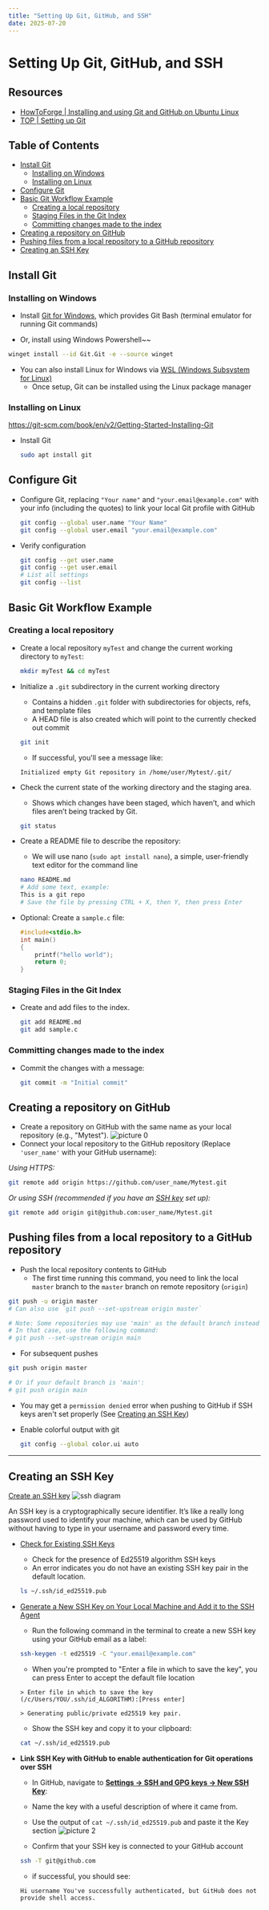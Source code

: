 ```yaml
---
title: "Setting Up Git, GitHub, and SSH"
date: 2025-07-20
---
```


# Setting Up Git, GitHub, and SSH 

## Resources
- [HowToForge | Installing and using Git and GitHub on Ubuntu Linux](https://www.howtoforge.com/tutorial/install-git-and-github-on-ubuntu/) 
- [TOP | Setting up Git](https://www.theodinproject.com/lessons/foundations-setting-up-git#introduction) 

## Table of Contents
+ [Install Git](#install-git)
  + [Installing on Windows](#installing-on-windows)
  + [Installing on Linux](#installing-on-linux)
+ [Configure Git](#configure-git)
+ [Basic Git Workflow Example](#basic-git-workflow-example)
  + [Creating a local repository](#creating-a-local-repository)
  + [Staging Files in the Git Index](#staging-files-in-the-git-index)
  + [Committing changes made to the index](#committing-changes-made-to-the-index)
+ [Creating a repository on GitHub](#creating-a-repository-on-github)
+ [Pushing files from a local repository to a GitHub repository](#pushing-files-from-a-local-repository-to-a-github-repository)
+ [Creating an SSH Key](#creating-an-ssh-key)

## Install Git

### Installing on Windows

- Install [Git for Windows](https://gitforwindows.org/), which provides Git Bash (terminal emulator for running Git commands)
  
- Or, install using Windows Powershell~~
```bash
winget install --id Git.Git -e --source winget
```

- You can also install Linux for Windows via [WSL (Windows Subsystem for Linux)](https://learn.microsoft.com/en-us/windows/wsl/install)
  - Once setup, Git can be installed using the Linux package manager

### Installing on Linux
https://git-scm.com/book/en/v2/Getting-Started-Installing-Git
- Install Git
  ```bash
  sudo apt install git
  ```

## Configure Git
- Configure Git, replacing `"Your name"` and `"your.email@example.com"` with your info (including the quotes) to link your local Git profile with GitHub

  ```bash
  git config --global user.name "Your Name"
  git config --global user.email "your.email@example.com"
  ```

- Verify configuration
  
  ```bash
  git config --get user.name
  git config --get user.email
  # List all settings
  git config --list
  ```

## Basic Git Workflow Example
### Creating a local repository
- Create a local repository `myTest` and change the current working directory to `myTest`:
  
  ```bash
  mkdir myTest && cd myTest
  ```

- Initialize a `.git` subdirectory in the current working directory
  - Contains a hidden `.git` folder with subdirectories for objects, refs, and template files
  - A HEAD file is also created which will point to the currently checked out commit
  
  ```bash
  git init
  ```

  - If successful, you'll see a message like:

  ```
  Initialized empty Git repository in /home/user/Mytest/.git/
  ```

- Check the current state of the working directory and the staging area.
  - Shows which changes have been staged, which haven’t, and which files aren’t being tracked by Git.
  ```bash
  git status
  ```

- Create a README file to describe the repository:
  - We will use nano (`sudo apt install nano`), a simple, user-friendly text editor for the command line
  ```bash
  nano README.md
  # Add some text, example:
  This is a git repo
  # Save the file by pressing CTRL + X, then Y, then press Enter
  ```
- Optional: Create a `sample.c` file:

  ```c
  #include<stdio.h>
  int main()
  {
      printf("hello world");
      return 0;
  }
  ```

### Staging Files in the Git Index

- Create and add files to the index. 

  ```bash
  git add README.md
  git add sample.c
  ```
### Committing changes made to the index
- Commit the changes with a message:

  ```bash
  git commit -m "Initial commit"
  ```
##  Creating a repository on GitHub
- Create a repository on GitHub with the same name as your local repository (e.g., "Mytest").
![picture 0](https://i.imgur.com/6hpahg2.png)
- Connect your local repository to the GitHub repository (Replace `'user_name'` with your GitHub username):

*Using HTTPS:*
  ```bash
  git remote add origin https://github.com/user_name/Mytest.git
  ```
*Or using SSH (recommended if you have an [SSH key](#creating-an-ssh-key) set up):*
```bash
git remote add origin git@github.com:user_name/Mytest.git
```

## Pushing files from a local repository to a GitHub repository
- Push the local repository contents to GitHub
  - The first time running this command, you need to link the local `master` branch to the `master` branch on remote repository (`origin`)

```bash
git push -u origin master
# Can also use `git push --set-upstream origin master`

# Note: Some repositories may use 'main' as the default branch instead of 'master'.
# In that case, use the following command:
# git push --set-upstream origin main
```

  - For subsequent pushes
  ```bash
git push origin master

# Or if your default branch is 'main':
# git push origin main
  ```
  - You may get a `permission denied` error when pushing to GitHub if SSH keys aren't set properly (See [Creating an SSH Key](#creating-an-ssh-key))

- Enable colorful output with git

  ```bash
  git config --global color.ui auto
  ```
---
## Creating an SSH Key
[Create an SSH key](https://www.theodinproject.com/lessons/foundations-setting-up-git#step-23-create-an-ssh-key)
![ssh diagram](https://www.ssh.com/hubfs/Imported_Blog_Media/SSH_simplified_protocol_diagram-2.png)

An SSH key is a cryptographically secure identifier. It’s like a really long password used to identify your machine, which can be used by GitHub without having to type in your username and password every time.


- [Check for Existing SSH Keys](https://docs.github.com/en/authentication/connecting-to-github-with-ssh/checking-for-existing-ssh-keys)
  - Check for the presence of Ed25519 algorithm SSH keys
  - An error indicates you do not have an existing SSH key pair in the default location.
  ```bash
  ls ~/.ssh/id_ed25519.pub
  ```
- [Generate a New SSH Key on Your Local Machine and Add it to the SSH Agent](https://docs.github.com/en/authentication/connecting-to-github-with-ssh/generating-a-new-ssh-key-and-adding-it-to-the-ssh-agent)
  - Run the following command in the terminal to create a new SSH key using your GitHub email as a label:
  ```bash
  ssh-keygen -t ed25519 -C "your.email@example.com"
  ```
  - When you're prompted to "Enter a file in which to save the key", you can press Enter to accept the default file location
  ```
  > Enter file in which to save the key (/c/Users/YOU/.ssh/id_ALGORITHM):[Press enter]
  ```
  ```
  > Generating public/private ed25519 key pair.
  ```

  - Show the SSH key and copy it to your clipboard:
  ```bash
  cat ~/.ssh/id_ed25519.pub
    ```

- **Link SSH Key with GitHub to enable authentication for Git operations over SSH**
    - In GitHub, navigate to [**Settings -> SSH and GPG keys -> New SSH Key**](https://github.com/settings/ssh/new): 
    - Name the key with a useful description of where it came from.
    - Use the output of `cat ~/.ssh/id_ed25519.pub` and paste it the Key section
    ![picture 2](https://i.imgur.com/gdfbJKj.png)  

    - Confirm that your SSH key is connected to your GitHub account
    ```bash
    ssh -T git@github.com
    ```
    - if successful, you should see:
    ```
    Hi username You've successfully authenticated, but GitHub does not provide shell access.
    ```
